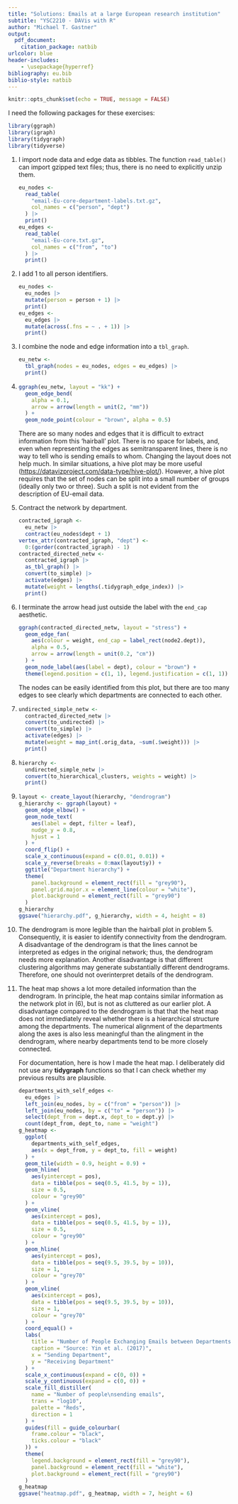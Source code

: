 ```yaml
---
title: "Solutions: Emails at a large European research institution"
subtitle: "YSC2210 - DAVis with R"
author: "Michael T. Gastner"
output:
  pdf_document:
    citation_package: natbib
urlcolor: blue
header-includes: 
    - \usepackage{hyperref}
bibliography: eu.bib
biblio-style: natbib
---
```


```r
knitr::opts_chunk$set(echo = TRUE, message = FALSE)
```

I need the following packages for these exercises:

```r
library(ggraph)
library(igraph)
library(tidygraph)
library(tidyverse)
```


(1) I import node data and edge data as tibbles.
    The function `read_table()` can import gzipped text files; thus, there is
    no need to explicitly unzip them.

    ```r
    eu_nodes <-
      read_table(
        "email-Eu-core-department-labels.txt.gz",
        col_names = c("person", "dept")
      ) |>
      print()
    eu_edges <-
      read_table(
        "email-Eu-core.txt.gz",
        col_names = c("from", "to")
      ) |>
      print()
    ```

(2) I add 1 to all person identifiers.

    ```r
    eu_nodes <-
      eu_nodes |>
      mutate(person = person + 1) |>
      print()
    eu_edges <-
      eu_edges |>
      mutate(across(.fns = ~ . + 1)) |>
      print()
    ```


(3) I combine the node and edge information into a `tbl_graph`.

    ```r
    eu_netw <-
      tbl_graph(nodes = eu_nodes, edges = eu_edges) |>
      print()
    ```

(4)

    ```r
    ggraph(eu_netw, layout = "kk") +
      geom_edge_bend(
        alpha = 0.1,
        arrow = arrow(length = unit(2, "mm"))
      ) +
      geom_node_point(colour = "brown", alpha = 0.5)
    ```

    There are so many nodes and edges that it is difficult to extract
    information from this 'hairball' plot.
    There is no space for labels, and, even when representing the edges as
    semitransparent lines, there is no way to tell who is sending emails to
    whom.
    Changing the layout does not help much.
    In similar situations, a hive plot may be more useful
    (<https://datavizproject.com/data-type/hive-plot/>).
    However, a hive plot requires that the set of nodes can be split into a
    small number of groups (ideally only two or three).
    Such a split is not evident from the description of EU-email data.
(5) Contract the network by department.

    ```r
    contracted_igraph <-
      eu_netw |>
      contract(eu_nodes$dept + 1)
    vertex_attr(contracted_igraph, "dept") <-
      0:(gorder(contracted_igraph) - 1)
    contracted_directed_netw <-
      contracted_igraph |>
      as_tbl_graph() |>
      convert(to_simple) |>
      activate(edges) |>
      mutate(weight = lengths(.tidygraph_edge_index)) |>
      print()
    ```

(6) I terminate the arrow head just outside the label with the `end_cap`
    aesthetic.

    ```r
    ggraph(contracted_directed_netw, layout = "stress") +
      geom_edge_fan(
        aes(colour = weight, end_cap = label_rect(node2.dept)),
        alpha = 0.5,
        arrow = arrow(length = unit(0.2, "cm"))
      ) +
      geom_node_label(aes(label = dept), colour = "brown") +
      theme(legend.position = c(1, 1), legend.justification = c(1, 1))
    ```

    The nodes can be easily identified from this plot, but there are too many
    edges to see clearly which departments are connected to each other.
(7)

    ```r
    undirected_simple_netw <-
      contracted_directed_netw |>
      convert(to_undirected) |>
      convert(to_simple) |>
      activate(edges) |>
      mutate(weight = map_int(.orig_data, ~sum(.$weight))) |>
      print()
    ```
    
(8)

    ```r
    hierarchy <-
      undirected_simple_netw |>
      convert(to_hierarchical_clusters, weights = weight) |>
      print()
    ```

(9)

    ```r
    layout <- create_layout(hierarchy, "dendrogram")
    g_hierarchy <- ggraph(layout) +
      geom_edge_elbow() +
      geom_node_text(
        aes(label = dept, filter = leaf),
        nudge_y = 0.8,
        hjust = 1
      ) +
      coord_flip() +
      scale_x_continuous(expand = c(0.01, 0.01)) +
      scale_y_reverse(breaks = 0:max(layout$y)) +
      ggtitle("Department hierarchy") +
      theme(
        panel.background = element_rect(fill = "grey90"),
        panel.grid.major.x = element_line(colour = "white"),
        plot.background = element_rect(fill = "grey90")
      )
    g_hierarchy
    ggsave("hierarchy.pdf", g_hierarchy, width = 4, height = 8)
    ```

(10)
    The dendrogram is more legible than the hairball plot in problem 5.
    Consequently, it is easier to identify connectivity from the dendrogram.
    A disadvantage of the dendrogram is that the lines cannot be interpreted
    as edges in the original network; thus, the dendrogram needs more
    explanation.
    Another disadvantage is that different clustering algorithms may generate
    substantially different dendrograms.
    Therefore, one should not overinterpret details of the dendrogram.
(11)
    The heat map shows a lot more detailed information than the dendrogram.
    In principle, the heat map contains similar information as the
    network plot in (6), but is not as cluttered as our earlier plot.
    A disadvantage compared to the dendrogram is that that the heat map does
    not immediately reveal whether there is a hierarchical structure among
    the departments.
    The numerical alignment of the departments along the axes is also less
    meaningful than the alingment in the dendrogram, where nearby departments
    tend to be more closely connected.

    For documentation, here is how I made the heat map.
    I deliberately did not use any **tidygraph** functions so that I can check
    whether my previous results are plausible.
    
    ```r
    departments_with_self_edges <-
      eu_edges |>
      left_join(eu_nodes, by = c("from" = "person")) |>
      left_join(eu_nodes, by = c("to" = "person")) |>
      select(dept_from = dept.x, dept_to = dept.y) |>
      count(dept_from, dept_to, name = "weight")
    g_heatmap <-
      ggplot(
        departments_with_self_edges,
        aes(x = dept_from, y = dept_to, fill = weight)
      ) +
      geom_tile(width = 0.9, height = 0.9) +
      geom_hline(
        aes(yintercept = pos),
        data = tibble(pos = seq(0.5, 41.5, by = 1)),
        size = 0.5,
        colour = "grey90"
      ) +
      geom_vline(
        aes(xintercept = pos),
        data = tibble(pos = seq(0.5, 41.5, by = 1)),
        size = 0.5,
        colour = "grey90"
      ) +
      geom_hline(
        aes(yintercept = pos),
        data = tibble(pos = seq(9.5, 39.5, by = 10)),
        size = 1,
        colour = "grey70"
      ) +
      geom_vline(
        aes(xintercept = pos),
        data = tibble(pos = seq(9.5, 39.5, by = 10)),
        size = 1,
        colour = "grey70"
      ) +
      coord_equal() +
      labs(
        title = "Number of People Exchanging Emails between Departments",
        caption = "Source: Yin et al. (2017)",
        x = "Sending Department",
        y = "Receiving Department"
      ) +
      scale_x_continuous(expand = c(0, 0)) +
      scale_y_continuous(expand = c(0, 0)) +
      scale_fill_distiller(
        name = "Number of people\nsending emails",
        trans = "log10",
        palette = "Reds",
        direction = 1
      ) +
      guides(fill = guide_colourbar(
        frame.colour = "black",
        ticks.colour = "black"
      )) +
      theme(
        legend.background = element_rect(fill = "grey90"),
        panel.background = element_rect(fill = "white"),
        plot.background = element_rect(fill = "grey90")
      )
    g_heatmap
    ggsave("heatmap.pdf", g_heatmap, width = 7, height = 6)
    ```
